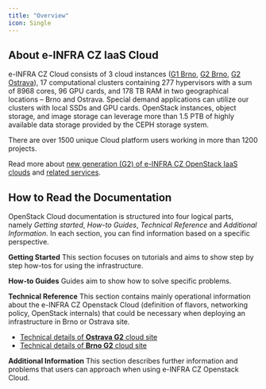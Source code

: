 ```yaml
---
title: "Overview"
icon: Single
---
```

## About e-INFRA CZ IaaS Cloud

e-INFRA CZ Cloud consists of 3 cloud instances ([G1 Brno](./docs/additional-information/g1-deprecation), [G2 Brno](./docs/technical-reference/brno-g2-site/), [G2 Ostrava](./docs/technical-reference/ostrava-g2-site/)), 17 computational clusters containing 277 hypervisors with a sum of 8968 cores, 96 GPU cards, and 178 TB RAM in two geographical locations –⁠⁠⁠ Brno and Ostrava. Special demand applications can utilize our clusters with local SSDs and GPU cards. OpenStack instances, object storage, and image storage can leverage more than 1.5 PTB of highly available data storage provided by the CEPH storage system.

There are over 1500 unique Cloud platform users working in more than 1200 projects.

Read more about [new generation (G2) of e-INFRA CZ OpenStack IaaS clouds](./docs/technical-reference/why-g2-cloud) and [related services][readmore].

## How to Read the Documentation

OpenStack Cloud documentation is structured into four logical parts, namely *Getting started*, *How-to Guides*, *Technical Reference* and *Additional Information*. In each section, you can find information based on a specific perspective.

**Getting Started**
This section focuses on tutorials and aims to show step by step how-tos for using the infrastructure.

**How-to Guides**
Guides aim to show how to solve specific problems.

**Technical Reference**
This section contains mainly operational information about the e-INFRA CZ Openstack Cloud (definition of flavors, networking policy, OpenStack internals) that could be necessary when deploying an infrastructure in Brno or Ostrava site.

  * [Technical details of **Ostrava G2** cloud site][tech-g2-ost]
  * [Technical details of **Brno G2** cloud site][tech-g2-brno]

**Additional Information**
This section describes further information and problems that users can approach when using e-INFRA CZ Openstack Cloud.

[readmore]: https://www.cerit-sc.cz/infrastructure-services/data-processing/cloud-service
[tech-g2-ost]: ./docs/technical-reference/ostrava-g2-site/
[tech-g2-brno]: ./docs/technical-reference/brno-g2-site/
